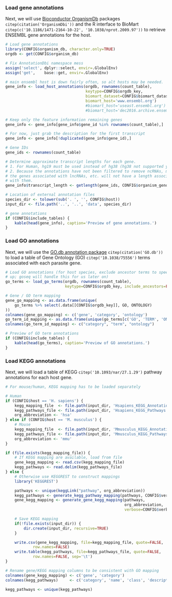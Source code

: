 <!-- Dependencies
1. Libraries:
- biomaRt
-->

### Load gene annotations

Next, we will use [Bioconductor
OrganismDb](http://bioconductor.org/packages/release/bioc/html/OrganismDbi.html)
packages `citep(citation('OrganismDbi'))` and the R interface to BioMart 
`citep(c('10.1186/1471-2164-10-22', '10.1038/nprot.2009.97'))` to retrieve ENSEMBL
gene annotations for the host.

```r
# Load gene annotations
library(CONFIG$organism_db, character.only=TRUE)
orgdb <- get(CONFIG$organism_db)

# Fix AnnotationDbi namespace mess
assign('select', dplyr::select, envir=.GlobalEnv)
assign('get',    base::get, envir=.GlobalEnv)

# main ensembl host is down fairly often, so alt hosts may be needed.
gene_info <- load_host_annotations(orgdb, rownames(count_table),
                                   keytype=CONFIG$orgdb_key,
                                   biomart_dataset=CONFIG$biomart_dataset,
								   biomart_host='www.ensembl.org')
								   #biomart_host='useast.ensembl.org')
                                   #biomart_host='dec2016.archive.ensembl.org')

# Keep only the feature information remaining genes
gene_info <- gene_info[gene_info$gene_id %in% rownames(count_table),]

# For now, just grab the description for the first transcript
gene_info <- gene_info[!duplicated(gene_info$gene_id),]

# Gene IDs
gene_ids <- rownames(count_table)

# Determine approximate transcript lengths for each gene.
# 1. For Human, hg19 must be used instead of hg38 (hg38 not supported yet)
# 2. Because the annotations have not been filtered to remove ncRNAs, many of
# the genes associated with lncRNAs, etc. will not have a length associated
# with them.
gene_info$transcript_length <- getlength(gene_ids, CONFIG$organism_genome, "ensGene")

# Location of external annotation files
species_dir <- tolower(sub('. ', '', CONFIG$host))
input_dir <- file.path('..', '..', 'data', species_dir)
```

```r
# gene annotations
if (CONFIG$include_tables) {
    kable(head(gene_info), caption='Preview of gene annotations.')
}
```

### Load GO annotations

Next, we will use the [GO.db annotation
package](http://bioconductor.org/packages/release/data/annotation/html/GO.db.html) 
`citep(citation('GO.db'))` to load a table of Gene Ontology (GO) 
`citep('10.1038/75556')` terms associated with each parasite gene.

```r
# Load GO annotations (for host species, exclude ancestor terms to speed things
# up; goseq will handle this for us later on)
go_terms <- load_go_terms(orgdb, rownames(count_table),
                          keytype=CONFIG$orgdb_key, include_ancestors=FALSE)

# Gene / GO term mapping
gene_go_mapping <- as.data.frame(unique(
    go_terms %>% select(.data[[CONFIG$orgdb_key]], GO, ONTOLOGY)
))
colnames(gene_go_mapping) <- c('gene', 'category', 'ontology')
go_term_id_mapping <- as.data.frame(unique(go_terms[c('GO', 'TERM', 'ONTOLOGY')]))
colnames(go_term_id_mapping) <- c("category", "term", "ontology")
```

```r
# Preview of GO term annotations
if (CONFIG$include_tables) {
    kable(head(go_terms), caption='Preview of GO annotations.')
}
```

### Load KEGG annotations

Next, we will load a table of KEGG `citep('10.1093/nar/27.1.29')` pathway
annotations for each host gene.

```r
# For mouse/human, KEGG mapping has to be loaded separately

# Human
if (CONFIG$host == 'H. sapiens') {
    kegg_mapping_file  <- file.path(input_dir, 'Hsapiens_KEGG_Annotations.csv')
    kegg_pathways_file <- file.path(input_dir, 'Hsapiens_KEGG_Pathways.csv')
    org_abbreviation <- 'hsa'
} else if (CONFIG$host == 'M. musculus') {
    # Mouse
    kegg_mapping_file  <- file.path(input_dir, 'Mmusculus_KEGG_Annotations.csv')
    kegg_pathways_file <- file.path(input_dir, 'Mmusculus_KEGG_Pathways.csv')
    org_abbreviation <- 'mmu'
}

if (file.exists(kegg_mapping_file)) {
    # If KEGG mapping are available, load from file
    gene_kegg_mapping <- read.csv(kegg_mapping_file)
    kegg_pathways <- read.delim(kegg_pathways_file)
} else {
    # Otherwise use KEGGREST to construct mappings
    library('KEGGREST')

    pathways <- unique(keggLink("pathway", org_abbreviation))
    kegg_pathways <- generate_kegg_pathway_mapping(pathways, CONFIG$verbose)
    gene_kegg_mapping <- generate_gene_kegg_mapping(pathways,
                                                    org_abbreviation,
                                                    verbose=CONFIG$verbose)

    # Save KEGG mapping
    if(!file.exists(input_dir)) {
        dir.create(input_dir, recursive=TRUE)
    }

    write.csv(gene_kegg_mapping, file=kegg_mapping_file, quote=FALSE,
            row.names=FALSE)
    write.table(kegg_pathways, file=kegg_pathways_file, quote=FALSE,
            row.names=FALSE, sep='\t')
}

# Rename gene/KEGG mapping columns to be consistent with GO mapping
colnames(gene_kegg_mapping) <- c('gene', 'category')
colnames(kegg_pathways)     <- c('category', 'name', 'class', 'description')

kegg_pathways <- unique(kegg_pathways)
```
